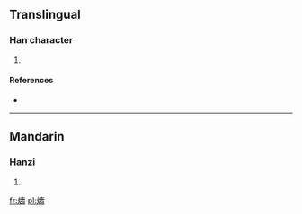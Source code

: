 ==Translingual==

===Han character===
{{Han char|rn=86|rad=火|as=14|sn=18|four=9484<sub>1</sub>|canj=火土弓戈 (FGNI)}}

# {{defn|Han|sort=火14}}

====References====
* {{Han ref|kx=0685.330|dkj=19517|dj=1098.190|hdz=32242.160|uh=71FD|ud=29181|bh=EFFD|bd=61437}}

----

==Mandarin==

===Hanzi===
{{cmn-hanzi|pin=[[chóu]] ([[chou2]])|wg=[[ch'ou2|ch'ou<sup>2</sup>]]}}

# {{defn|Mandarin|sort=火14}}

[[fr:燽]]
[[pl:燽]]
